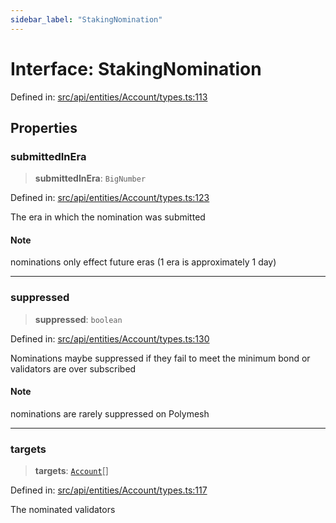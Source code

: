 ```yaml
---
sidebar_label: "StakingNomination"
---
```


# Interface: StakingNomination

Defined in: [src/api/entities/Account/types.ts:113](https://github.com/PolymeshAssociation/polymesh-sdk/blob/bee6a2fe7a8ce5db42a6982e793782182cde2153/src/api/entities/Account/types.ts#L113)

## Properties

### submittedInEra

> **submittedInEra**: `BigNumber`

Defined in: [src/api/entities/Account/types.ts:123](https://github.com/PolymeshAssociation/polymesh-sdk/blob/bee6a2fe7a8ce5db42a6982e793782182cde2153/src/api/entities/Account/types.ts#L123)

The era in which the nomination was submitted

#### Note

nominations only effect future eras (1 era is approximately 1 day)

***

### suppressed

> **suppressed**: `boolean`

Defined in: [src/api/entities/Account/types.ts:130](https://github.com/PolymeshAssociation/polymesh-sdk/blob/bee6a2fe7a8ce5db42a6982e793782182cde2153/src/api/entities/Account/types.ts#L130)

Nominations maybe suppressed if they fail to meet the minimum bond or validators are over subscribed

#### Note

nominations are rarely suppressed on Polymesh

***

### targets

> **targets**: [`Account`](../../classes/Account.mdx)[]

Defined in: [src/api/entities/Account/types.ts:117](https://github.com/PolymeshAssociation/polymesh-sdk/blob/bee6a2fe7a8ce5db42a6982e793782182cde2153/src/api/entities/Account/types.ts#L117)

The nominated validators
